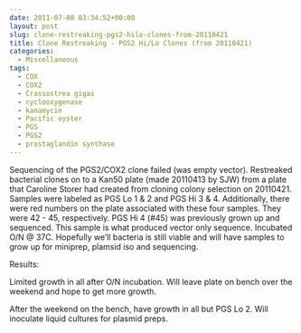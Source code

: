 ```yaml
---
date: 2011-07-08 03:34:52+00:00
layout: post
slug: clone-restreaking-pgs2-hilo-clones-from-20110421
title: Clone Restreaking - PGS2 Hi/Lo Clones (from 20110421)
categories:
  - Miscellaneous
tags:
  - COX
  - COX2
  - Crassostrea gigas
  - cyclooxygenase
  - kanamycin
  - Pacific oyster
  - PGS
  - PGS2
  - prostaglandin synthase
---
```


Sequencing of the PGS2/COX2 clone failed (was empty vector). Restreaked bacterial clones on to a Kan50 plate (made 20110413 by SJW) from a plate that Caroline Storer had created from cloning colony selection on 20110421. Samples were labeled as PGS Lo 1 & 2 and PGS Hi 3 & 4. Additionally, there were red numbers on the plate associated with these four samples. They were 42 - 45, respectively. PGS Hi 4 (#45) was previously grown up and sequenced. This sample is what produced vector only sequence. Incubated O/N @ 37C. Hopefully we'll bacteria is still viable and will have samples to grow up for miniprep, plamsid iso and sequencing.

Results:

Limited growth in all after O/N incubation. Will leave plate on bench over the weekend and hope to get more growth.

After the weekend on the bench, have growth in all but PGS Lo 2. Will inoculate liquid cultures for plasmid preps.
